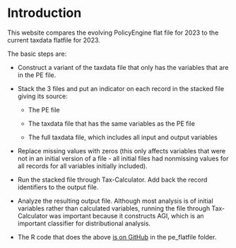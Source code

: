 # Introduction

This website compares the evolving PolicyEngine flat file for 2023 to the current taxdata flatfile for 2023.

The basic steps are:

-   Construct a variant of the taxdata file that only has the variables that are in the PE file.

-   Stack the 3 files and put an indicator on each record in the stacked file giving its source:

    -   The PE file

    -   The taxdata file that has the same variables as the PE file

    -   The full taxdata file, which includes all input and output variables

-   Replace missing values with zeros (this only affects variables that were not in an initial version of a file - all initial files had nonmissing values for all records for all variables initially included).

-   Run the stacked file through Tax-Calculator. Add back the record identifiers to the output file.

-   Analyze the resulting output file. Although most analysis is of initial variables rather than calculated variables, running the file through Tax-Calculator was important because it constructs AGI, which is an important classifier for distributional analysis.

-   The R code that does the above [is on GitHub](https://github.com/donboyd5/taxdata-psl) in the pe_flatfile folder.
